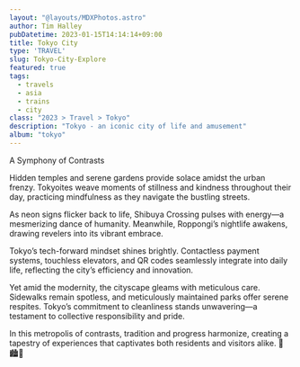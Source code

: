 ```yaml
---
layout: "@layouts/MDXPhotos.astro"
author: Tim Halley
pubDatetime: 2023-01-15T14:14:14+09:00
title: Tokyo City
type: 'TRAVEL'
slug: Tokyo-City-Explore
featured: true
tags:
  - travels
  - asia
  - trains
  - city
class: "2023 > Travel > Tokyo"
description: "Tokyo - an iconic city of life and amusement"
album: "tokyo"
---
```

A Symphony of Contrasts

Hidden temples and serene gardens provide solace amidst the urban frenzy. Tokyoites weave moments of stillness and kindness throughout their day, practicing mindfulness as they navigate the bustling streets.

As neon signs flicker back to life, Shibuya Crossing pulses with energy—a mesmerizing dance of humanity. Meanwhile, Roppongi’s nightlife awakens, drawing revelers into its vibrant embrace.

Tokyo’s tech-forward mindset shines brightly. Contactless payment systems, touchless elevators, and QR codes seamlessly integrate into daily life, reflecting the city’s efficiency and innovation.

Yet amid the modernity, the cityscape gleams with meticulous care. Sidewalks remain spotless, and meticulously maintained parks offer serene respites. Tokyo’s commitment to cleanliness stands unwavering—a testament to collective responsibility and pride.

In this metropolis of contrasts, tradition and progress harmonize, creating a tapestry of experiences that captivates both residents and visitors alike. 🌸🏙️🌿